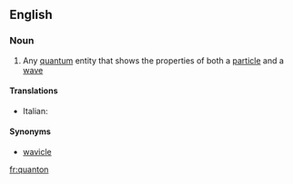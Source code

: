 ==English==

===Noun===
{{en-noun}}

# {{label|en|physics}} Any [[quantum]] entity that shows the properties of both a [[particle]] and a [[wave]]

====Translations====
{{trans-top|quantum entity}}
* Italian: {{t|it|quantone|m}}
{{trans-mid}}
{{trans-bottom}}

====Synonyms====
* [[wavicle]]

[[fr:quanton]]